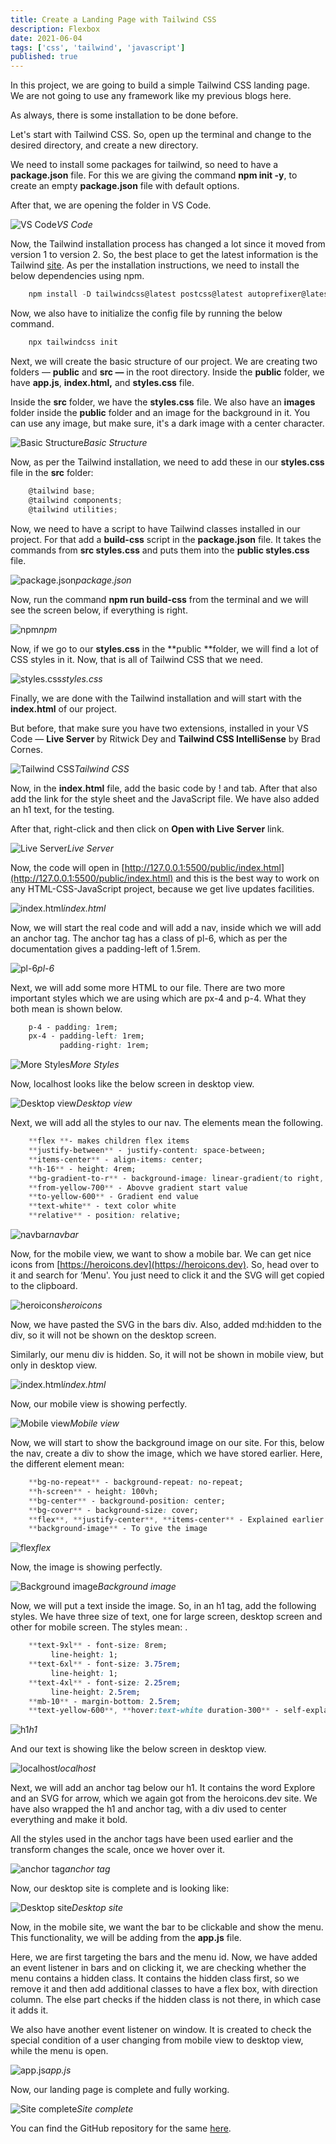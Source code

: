 ```yaml
---
title: Create a Landing Page with Tailwind CSS
description: Flexbox
date: 2021-06-04
tags: ['css', 'tailwind', 'javascript']
published: true
---
```



In this project, we are going to build a simple Tailwind CSS landing page. We are not going to use any framework like my previous blogs here.

As always, there is some installation to be done before.

Let's start with Tailwind CSS. So, open up the terminal and change to the desired directory, and create a new directory.

We need to install some packages for tailwind, so need to have a **package.json** file. For this we are giving the command **npm init -y**, to create an empty **package.json** file with default options.

After that, we are opening the folder in VS Code.

![VS Code](https://res.cloudinary.com/thewebdev/image/upload/v1625551384/Tailwind/tailwind-landing/1_a69exm.png)*VS Code*

Now, the Tailwind installation process has changed a lot since it moved from version 1 to version 2. So, the best place to get the latest information is the Tailwind [site](https://tailwindcss.com/docs/installation). As per the installation instructions, we need to install the below dependencies using npm.


```js
    npm install -D tailwindcss@latest postcss@latest autoprefixer@latest
```


Now, we also have to initialize the config file by running the below command.


```js
    npx tailwindcss init
```


Next, we will create the basic structure of our project. We are creating two folders — **public** and **src —** in the root directory. Inside the **public** folder, we have **app.js**, **index.html,** and **styles.css** file.

Inside the **src** folder, we have the **styles.css** file. We also have an **images** folder inside the **public** folder and an image for the background in it. You can use any image, but make sure, it's a dark image with a center character.

![Basic Structure](https://res.cloudinary.com/thewebdev/image/upload/v1625551384/Tailwind/tailwind-landing/2_osqslf.png)*Basic Structure*

Now, as per the Tailwind installation, we need to add these in our **styles.css** file in the **src** folder:


```js
    @tailwind base;
    @tailwind components;
    @tailwind utilities;
```


Now, we need to have a script to have Tailwind classes installed in our project. For that add a **build-css** script in the **package.json** file. It takes the commands from **src styles.css** and puts them into the **public styles.css** file.

![package.json](https://res.cloudinary.com/thewebdev/image/upload/v1625551384/Tailwind/tailwind-landing/3_xmv5ww.png)*package.json*

Now, run the command **npm run build-css** from the terminal and we will see the screen below, if everything is right.

![npm](https://res.cloudinary.com/thewebdev/image/upload/v1625551384/Tailwind/tailwind-landing/4_syg1gk.png)*npm*

Now, if we go to our **styles.css** in the **public **folder, we will find a lot of CSS styles in it. Now, that is all of Tailwind CSS that we need.

![styles.css](https://res.cloudinary.com/thewebdev/image/upload/v1625551385/Tailwind/tailwind-landing/5_mb2mm0.png)*styles.css*

Finally, we are done with the Tailwind installation and will start with the **index.html** of our project.

But before, that make sure you have two extensions, installed in your VS Code — **Live Server** by Ritwick Dey and **Tailwind CSS IntelliSense** by Brad Cornes.

![Tailwind CSS](https://res.cloudinary.com/thewebdev/image/upload/v1625551386/Tailwind/tailwind-landing/6_x0lu1b.png)*Tailwind CSS*

Now, in the **index.html** file, add the basic code by ! and tab. After that also add the link for the style sheet and the JavaScript file. We have also added an h1 text, for the testing.

After that, right-click and then click on **Open with Live Server** link.

![Live Server](https://res.cloudinary.com/thewebdev/image/upload/v1625551385/Tailwind/tailwind-landing/7_vlocuz.png)*Live Server*

Now, the code will open in [http://127.0.0.1:5500/public/index.html](http://127.0.0.1:5500/public/index.html) and this is the best way to work on any HTML-CSS-JavaScript project, because we get live updates facilities.

![index.html](https://res.cloudinary.com/thewebdev/image/upload/v1625551381/Tailwind/tailwind-landing/8_beevdq.png)*index.html*

Now, we will start the real code and will add a nav, inside which we will add an anchor tag. The anchor tag has a class of pl-6, which as per the documentation gives a padding-left of 1.5rem.

![pl-6](https://res.cloudinary.com/thewebdev/image/upload/v1625551381/Tailwind/tailwind-landing/9_fqshcj.png)*pl-6*

Next, we will add some more HTML to our file. There are two more important styles which we are using which are px-4 and p-4. What they both mean is shown below.


```css
    p-4 - padding: 1rem;
    px-4 - padding-left: 1rem;
           padding-right: 1rem;
```


![More Styles](https://res.cloudinary.com/thewebdev/image/upload/v1625551381/Tailwind/tailwind-landing/10_bufzmm.png)*More Styles*

Now, localhost looks like the below screen in desktop view.

![Desktop view](https://res.cloudinary.com/thewebdev/image/upload/v1625551381/Tailwind/tailwind-landing/11_rwanuo.png)*Desktop view*

Next, we will add all the styles to our nav. The elements mean the following.


```css
    **flex **- makes children flex items
    **justify-between** - justify-content: space-between;
    **items-center** - align-items: center;
    **h-16** - height: 4rem;
    **bg-gradient-to-r** - background-image: linear-gradient(to right, var(--tw-gradient-stops));
    **from-yellow-700** - Abovve gradient start value
    **to-yellow-600** - Gradient end value
    **text-white** - text color white
    **relative** - position: relative;
```


![navbar](https://res.cloudinary.com/thewebdev/image/upload/v1625551381/Tailwind/tailwind-landing/12_j33wna.png)*navbar*

Now, for the mobile view, we want to show a mobile bar. We can get nice icons from [https://heroicons.dev](https://heroicons.dev). So, head over to it and search for ‘Menu'. You just need to click it and the SVG will get copied to the clipboard.

![heroicons](https://res.cloudinary.com/thewebdev/image/upload/v1625551383/Tailwind/tailwind-landing/13_m4dosw.png)*heroicons*

Now, we have pasted the SVG in the bars div. Also, added md:hidden to the div, so it will not be shown on the desktop screen.

Similarly, our menu div is hidden. So, it will not be shown in mobile view, but only in desktop view.

![index.html](https://res.cloudinary.com/thewebdev/image/upload/v1625551381/Tailwind/tailwind-landing/14_lzwif8.png)*index.html*

Now, our mobile view is showing perfectly.


![Mobile view](https://res.cloudinary.com/thewebdev/image/upload/v1625551382/Tailwind/tailwind-landing/15_sp7bts.png)*Mobile view*


Now, we will start to show the background image on our site. For this, below the nav, create a div to show the image, which we have stored earlier. Here, the different element mean:


```css
    **bg-no-repeat** - background-repeat: no-repeat;
    **h-screen** - height: 100vh;
    **bg-center** - background-position: center;
    **bg-cover** - background-size: cover;
    **flex**, **justify-center**, **items-center** - Explained earlier
    **background-image** - To give the image
```


![flex](https://res.cloudinary.com/thewebdev/image/upload/v1625551382/Tailwind/tailwind-landing/16_yvhlsz.png)*flex*

Now, the image is showing perfectly.

![Background image](https://res.cloudinary.com/thewebdev/image/upload/v1625551383/Tailwind/tailwind-landing/17_u4tkpk.png)*Background image*

Now, we will put a text inside the image. So, in an h1 tag, add the following styles. We have three size of text, one for large screen, desktop screen and other for mobile screen. The styles mean: .


```css
    **text-9xl** - font-size: 8rem;
         line-height: 1;
    **text-6xl** - font-size: 3.75rem;
         line-height: 1;
    **text-4xl** - font-size: 2.25rem;
         line-height: 2.5rem;
    **mb-10** - margin-bottom: 2.5rem;
    **text-yellow-600**, **hover:text-white duration-300** - self-explanatory
```


![h1](https://res.cloudinary.com/thewebdev/image/upload/v1625551382/Tailwind/tailwind-landing/18_jv9jbw.png)*h1*

And our text is showing like the below screen in desktop view.

![localhost](https://res.cloudinary.com/thewebdev/image/upload/v1625551383/Tailwind/tailwind-landing/19_sz37vk.png)*localhost*

Next, we will add an anchor tag below our h1. It contains the word Explore and an SVG for arrow, which we again got from the heroicons.dev site. We have also wrapped the h1 and anchor tag, with a div used to center everything and make it bold.

All the styles used in the anchor tags have been used earlier and the transform changes the scale, once we hover over it.

![anchor tag](https://res.cloudinary.com/thewebdev/image/upload/v1625551382/Tailwind/tailwind-landing/20_htdr4b.png)*anchor tag*

Now, our desktop site is complete and is looking like:

![Desktop site](https://res.cloudinary.com/thewebdev/image/upload/v1625551385/Tailwind/tailwind-landing/21_ehl1sn.png)*Desktop site*

Now, in the mobile site, we want the bar to be clickable and show the menu. This functionality, we will be adding from the **app.js** file.

Here, we are first targeting the bars and the menu id. Now, we have added an event listener in bars and on clicking it, we are checking whether the menu contains a hidden class. It contains the hidden class first, so we remove it and then add additional classes to have a flex box, with direction column. The else part checks if the hidden class is not there, in which case it adds it.

We also have another event listener on window. It is created to check the special condition of a user changing from mobile view to desktop view, while the menu is open.

![app.js](https://res.cloudinary.com/thewebdev/image/upload/v1625551384/Tailwind/tailwind-landing/22_jtvytc.png)*app.js*

Now, our landing page is complete and fully working.

![Site complete](https://res.cloudinary.com/thewebdev/image/upload/v1625551390/Tailwind/tailwind-landing/23_lybs09.gif)*Site complete*

You can find the GitHub repository for the same [here](https://github.com/nabendu82/landing-tailwindcss).

